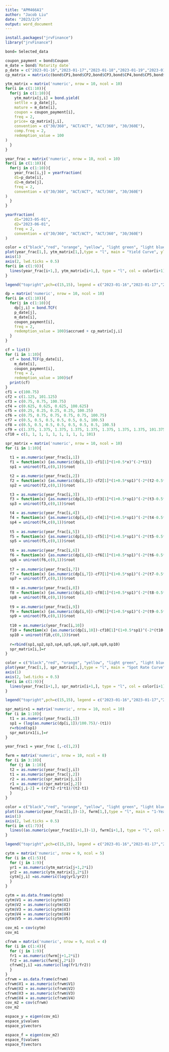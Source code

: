 ---
title: "APM466A1"
author: "Jacob Liu"
date: "2023/2/5"
output: word_document
---



```{r}
install.packages("jrvFinance")
library("jrvFinance")
```

```{r}
bond= Selected_data
```

```{r}
coupon_payment = bond$Coupon
m_date = bond$`Maturity date`
p_date = c("2023-01-16","2023-01-17","2023-01-18","2023-01-19","2023-01-20","2023-01-23","2023-01-24","2023-01-25","2023-01-26","2023-01-27")
cp_matrix = matrix(c(bond$CP1,bond$CP2,bond$CP3,bond$CP4,bond$CP5,bond$CP6,bond$CP7,bond$CP8,bond$CP9,bond$CP10), nrow = 10, ncol = 10, byrow = TRUE)
```

```{r}
ytm_matrix = matrix('numeric', nrow = 10, ncol = 10)
for(i in c(1:10)){
  for(j in c(1:10)){
    ytm_matrix[j,i] = bond.yield(
    settle = p_date[j],
    mature = m_date[i],
    coupon = coupon_payment[i],
    freq = 2,
    price= cp_matrix[j,i],
    convention = c("30/360", "ACT/ACT", "ACT/360", "30/360E"),
    comp.freq = 2,
    redemption_value = 100
)
  }
}
```

```{r}
year_frac = matrix('numeric', nrow = 10, ncol = 10)
for(i in c(1:10)){
  for(j in c(1:10)){
    year_frac[i,j] = yearFraction(
    d1=p_date[i],
    d2=m_date[j],
    freq = 2,
    convention = c("30/360", "ACT/ACT", "ACT/360", "30/360E")
)
  }
}
```

```{r}
yearFraction(
    d1="2023-05-01",
    d2="2023-06-01",
    freq = 2,
    convention = c("30/360", "ACT/ACT", "ACT/360", "30/360E")
)
```

```{r}
color = c("black","red", "orange", "yellow", "light green", "light blue", "dark blue", "purple", "dark red", "dark green")
plot(year_frac[1,], ytm_matrix[1,],type = "l", main = "Yield Curve", ylab = "YTM", xlab = "Year",xlim = c(0,6), ylim = c(0.025,0.05), axes = FALSE, lwd=0.5, col=color[1])
axis(1)
axis(2, lwd.ticks = 0.5)
for(i in c(1:9)){
  lines(year_frac[i+1,], ytm_matrix[i+1,], type = "l", col = color[i+1], lwd=0.5)
}

legend("topright",pch=c(15,15), legend = c("2023-01-16","2023-01-17","2023-01-18","2023-01-19","2023-01-20","2023-01-23","2023-01-24","2023-01-25","2023-01-26","2023-01-27"),col = c("black","red", "orange", "yellow", "light green", "light blue", "dark blue", "purple", "dark red", "dark green"),cex = 0.55, lwd = 1)
```
```{r}
dp = matrix('numeric', nrow = 10, ncol = 10)
for(i in c(1:10)){
  for(j in c(1:10)){
    dp[j,i] = bond.TCF(
    p_date[j],
    m_date[i],
    coupon_payment[i],
    freq = 2,
    redemption_value = 100)$accrued + cp_matrix[j,i]
  }
}
```

```{r}
cf = list()
for (i in 1:10){
  cf = bond.TCF(p_date[i],
    m_date[i],
    coupon_payment[i],
    freq = 2,
    redemption_value = 100)$cf
  print(cf)
}
cf1 = c(100.75)
cf2 = c(1.125, 101.125)
cf3 = c(0.75, 0.75, 100.75)
cf4 = c(0.625, 0.625, 0.625, 100.625)
cf5 = c(0.25, 0.25, 0.25, 0.25, 100.25)
cf6 = c(0.75, 0.75, 0.75, 0.75, 0.75, 100.75)
cf7 = c(0.5, 0.5, 0.5, 0.5, 0.5, 0.5, 100.5)
cf8 = c(0.5, 0.5, 0.5, 0.5, 0.5, 0.5, 0.5, 100.5)
cf9 = c(1.375, 1.375, 1.375, 1.375, 1.375, 1.375, 1.375, 1.375, 101.375)
cf10 = c(1, 1, 1, 1, 1, 1, 1, 1, 1, 101)
```
```{r}
spr_matrix = matrix('numeric', nrow = 10, ncol = 10)
for (i in 1:10){
  
  t1 = as.numeric(year_frac[i,1])
  f1 = function(x) {as.numeric(dp[i,1])-cf1[1]*(1+0.5*x)^(-2*t1)}
  sp1 = uniroot(f1,c(0,1))$root

  t2 = as.numeric(year_frac[i,2])
  f2 = function(x) {as.numeric(dp[i,2])-cf2[1]*(1+0.5*sp1)^(-2*(t2-0.5*1))-cf2[2]*(1+0.5*x)^(-2*t2)}
  sp2 = uniroot(f2,c(0,1))$root  

  t3 = as.numeric(year_frac[i,3])
  f3 = function(x) {as.numeric(dp[i,3])-cf3[1]*(1+0.5*sp1)^(-2*(t3-0.5*2))-cf3[2]*(1+0.5*sp2)^(-2*(t3-0.5*1))-cf3[3]*(1+0.5*x)^(-2*t3)}
  sp3 = uniroot(f3,c(0,1))$root

  t4 = as.numeric(year_frac[i,4])
  f4 = function(x) {as.numeric(dp[i,4])-cf4[1]*(1+0.5*sp1)^(-2*(t4-0.5*3))-cf4[2]*(1+0.5*sp2)^(-2*(t4-0.5*2))-cf4[3]*(1+0.5*sp3)^(-2*(t4-0.5*1))-cf4[4]*(1+0.5*x)^(-2*t4)}
  sp4 = uniroot(f4,c(0,1))$root    
  
  t5 = as.numeric(year_frac[i,5])
  f5 = function(x) {as.numeric(dp[i,5])-cf5[1]*(1+0.5*sp1)^(-2*(t5-0.5*4))-cf5[2]*(1+0.5*sp2)^(-2*(t5-0.5*3))-cf5[3]*(1+0.5*sp3)^(-2*(t5-0.5*2))-cf5[4]*(1+0.5*sp4)^(-2*(t5-0.5*1))-cf5[5]*(1+0.5*x)^(-2*t5)}
  sp5 = uniroot(f5,c(0,1))$root
  
  t6 = as.numeric(year_frac[i,6])
  f6 = function(x) {as.numeric(dp[i,6])-cf6[1]*(1+0.5*sp1)^(-2*(t6-0.5*5))-cf6[2]*(1+0.5*sp2)^(-2*(t6-0.5*4))-cf6[3]*(1+0.5*sp3)^(-2*(t6-0.5*3))-cf6[4]*(1+0.5*sp4)^(-2*(t6-0.5*2))-cf6[5]*(1+0.5*sp5)^(-2*(t6-0.5*1))-cf6[6]*(1+0.5*x)^(-2*t6)}
  sp6 = uniroot(f6,c(0,1))$root  
  
  t7 = as.numeric(year_frac[i,7])
  f7 = function(x) {as.numeric(dp[i,7])-cf7[1]*(1+0.5*sp1)^(-2*(t7-0.5*6))-cf7[2]*(1+0.5*sp2)^(-2*(t7-0.5*5))-cf7[3]*(1+0.5*sp3)^(-2*(t7-0.5*4))-cf7[4]*(1+0.5*sp4)^(-2*(t7-0.5*3))-cf7[5]*(1+0.5*sp5)^(-2*(t7-0.5*2))-cf7[6]*(1+0.5*sp6)^(-2*(t7-0.5*1))-cf7[7]*(1+0.5*x)^(-2*t7)}
  sp7 = uniroot(f7,c(0,1))$root  
  
  t8 = as.numeric(year_frac[i,8])
  f8 = function(x) {as.numeric(dp[i,8])-cf8[1]*(1+0.5*sp1)^(-2*(t8-0.5*7))-cf8[2]*(1+0.5*sp2)^(-2*(t8-0.5*6))-cf8[3]*(1+0.5*sp3)^(-2*(t8-0.5*5))-cf8[4]*(1+0.5*sp4)^(-2*(t8-0.5*4))-cf8[5]*(1+0.5*sp5)^(-2*(t8-0.5*3))-cf8[6]*(1+0.5*sp6)^(-2*(t8-0.5*2))-cf8[7]*(1+0.5*sp7)^(-2*(t8-0.5*1))-cf8[8]*(1+0.5*x)^(-2*t8)}
  sp8 = uniroot(f8,c(0,1))$root  
  
  t9 = as.numeric(year_frac[i,9])
  f9 = function(x) {as.numeric(dp[i,9])-cf9[1]*(1+0.5*sp1)^(-2*(t9-0.5*8))-cf9[2]*(1+0.5*sp2)^(-2*(t9-0.5*7))-cf9[3]*(1+0.5*sp3)^(-2*(t9-0.5*6))-cf9[4]*(1+0.5*sp4)^(-2*(t9-0.5*5))-cf9[5]*(1+0.5*sp5)^(-2*(t9-0.5*4))-cf9[6]*(1+0.5*sp6)^(-2*(t9-0.5*3))-cf9[7]*(1+0.5*sp7)^(-2*(t9-0.5*2))-cf9[8]*(1+0.5*sp8)^(-2*(t9-0.5*1))-cf9[9]*(1+0.5*x)^(-2*t9)}
  sp9 = uniroot(f9,c(0,1))$root 
  
  t10 = as.numeric(year_frac[i,10])
  f10 = function(x) {as.numeric(dp[i,10])-cf10[1]*(1+0.5*sp1)^(-2*(t10-0.5*9))-cf10[2]*(1+0.5*sp2)^(-2*(t10-0.5*8))-cf10[3]*(1+0.5*sp3)^(-2*(t10-0.5*7))-cf10[4]*(1+0.5*sp4)^(-2*(t10-0.5*6))-cf10[5]*(1+0.5*sp5)^(-2*(t10-0.5*5))-cf10[6]*(1+0.5*sp6)^(-2*(t10-0.5*4))-cf10[7]*(1+0.5*sp7)^(-2*(t10-0.5*3))-cf10[8]*(1+0.5*sp8)^(-2*(t10-0.5*2))-cf10[9]*(1+0.5*sp9)^(-2*(t10-0.5*1))-cf10[10]*(1+0.5*x)^(-2*t10)}
  sp10 = uniroot(f10,c(0,1))$root 
  
  r=rbind(sp1,sp2,sp3,sp4,sp5,sp6,sp7,sp8,sp9,sp10)
  spr_matrix[i,]=r
}
```

```{r}
color = c("black","red", "orange", "yellow", "light green", "light blue", "dark blue", "purple", "dark red", "dark green")
plot(year_frac[1,], spr_matrix[1,],type = "l", main = "Spot Rate Curve", ylab = "Spot Rate", xlab = "Year",xlim = c(0,6), ylim = c(0.025,0.05), axes = FALSE, lwd=0.5, col=color[1])
axis(1)
axis(2, lwd.ticks = 0.5)
for(i in c(1:9)){
  lines(year_frac[i+1,], spr_matrix[i+1,], type = "l", col = color[i+1], lwd=0.5)
}

legend("topright",pch=c(15,15), legend = c("2023-01-16","2023-01-17","2023-01-18","2023-01-19","2023-01-20","2023-01-23","2023-01-24","2023-01-25","2023-01-26","2023-01-27"),col = c("black","red", "orange", "yellow", "light green", "light blue", "dark blue", "purple", "dark red", "dark green"),cex = 0.55, lwd = 1)
```

```{r}
spr_matirx1 = matrix('numeric', nrow = 10, ncol = 10)
for (i in 1:10){
  t1 = as.numeric(year_frac[i,1])
  sp1 = (log(as.numeric(dp[i,1])/100.75)/-(t1))
  r=rbind(sp1)
  spr_matirx1[i,]=r
}
```

```{r}
year_frac1 = year_frac [,-c(1,2)]
```

```{r}
fwrm = matrix('numeric', nrow = 10, ncol = 8)
for (i in 3:10){
  for (j in 1:10){
  t2 = as.numeric(year_frac[j,i])
  t1 = as.numeric(year_frac[j,2])
  r2 = as.numeric(spr_matrix[j,i])
  r1 = as.numeric(spr_matrix[j,2])
  fwrm[j,i-2] = (r2*t2-r1*t1)/(t2-t1)
  }
}
```

```{r}
color = c("black","red", "orange", "yellow", "light green", "light blue", "dark blue", "purple", "dark red", "dark green")
plot((as.numeric(year_frac1[1,])-1), fwrm[1,],type = "l", main = "1-Year Forward Curve", ylab = "1-Year Forward Rate", xlab = "Year",xlim = c(0,5), ylim = c(0.02,0.04), axes = FALSE, lwd=0.5, col=color[1])
axis(1)
axis(2, lwd.ticks = 0.5)
for(i in c(1:7)){
  lines((as.numeric(year_frac1[i+1,])-1), fwrm[i+1,], type = "l", col = color[i+1], lwd=0.5)
}

legend("topright",pch=c(15,15), legend = c("2023-01-16","2023-01-17","2023-01-18","2023-01-19","2023-01-20","2023-01-23","2023-01-24","2023-01-25","2023-01-26","2023-01-27"),col = c("black","red", "orange", "yellow", "light green", "light blue", "dark blue", "purple", "dark red", "dark green"),cex = 0.55, lwd = 1)
```
```{r}
cytm = matrix('numeric', nrow = 9, ncol = 5)
for (i in c(1:5)){
  for (j in 1:9){
  yr1 = as.numeric(ytm_matrix[j+1,2*i])
  yr2 = as.numeric(ytm_matrix[j,2*i])
  cytm[j,i] =as.numeric(log(yr1/yr2))
  }
}
```

```{r}
cytm = as.data.frame(cytm)
cytm$V1 = as.numeric(cytm$V1)
cytm$V2 = as.numeric(cytm$V2)
cytm$V3 = as.numeric(cytm$V3)
cytm$V4 = as.numeric(cytm$V4)
cytm$V5 = as.numeric(cytm$V5)
```

```{r}
cov_m1 = cov(cytm)
cov_m1
```
```{r}
cfrwm = matrix('numeric', nrow = 9, ncol = 4)
for (i in c(1:4)){
  for (j in 1:9){
  fr1 = as.numeric(fwrm[j+1,2*i])
  fr2 = as.numeric(fwrm[j,2*i])
  cfrwm[j,i] =as.numeric(log(fr1/fr2))
  }
}
cfrwm = as.data.frame(cfrwm)
cfrwm$V1 = as.numeric(cfrwm$V1)
cfrwm$V2 = as.numeric(cfrwm$V2)
cfrwm$V3 = as.numeric(cfrwm$V3)
cfrwm$V4 = as.numeric(cfrwm$V4)
cov_m2 = cov(cfrwm)
cov_m2
```
```{r}
espace_y = eigen(cov_m1) 
espace_y$values
espace_y$vectors
```
```{r}
espace_f = eigen(cov_m2) 
espace_f$values
espace_f$vectors
```














